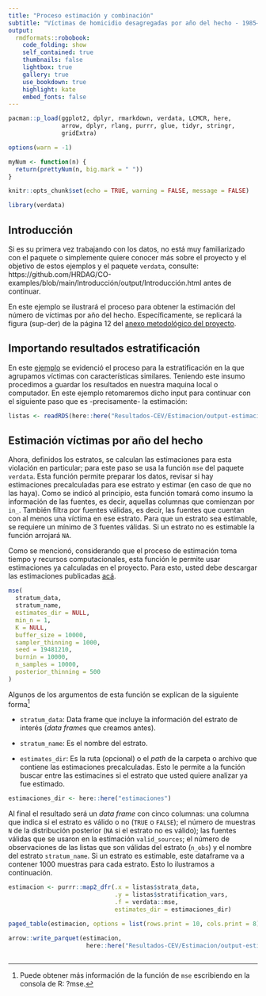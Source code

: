 ```yaml
---
title: "Proceso estimación y combinación"
subtitle: "Víctimas de homicidio desagregadas por año del hecho - 1985–2018"
output:
  rmdformats::robobook:
    code_folding: show
    self_contained: true
    thumbnails: false
    lightbox: true
    gallery: true
    use_bookdown: true
    highlight: kate
    embed_fonts: false
---
```


```r

pacman::p_load(ggplot2, dplyr, rmarkdown, verdata, LCMCR, here,
               arrow, dplyr, rlang, purrr, glue, tidyr, stringr, 
               gridExtra)

options(warn = -1)
```

```r

myNum <- function(n) {
  return(prettyNum(n, big.mark = " "))
}

knitr::opts_chunk$set(echo = TRUE, warning = FALSE, message = FALSE)

```

```r

library(verdata)

```

## Introducción {-}

Si es su primera vez trabajando con los datos, no está muy familiarizado con el 
paquete o simplemente quiere conocer más sobre el proyecto y el objetivo de 
estos ejemplos y el paquete `verdata`, consulte:
https://github.com/HRDAG/CO-examples/blob/main/Introducción/output/Introducción.html 
antes de continuar. 

En este ejemplo se ilustrará el proceso para obtener la estimación del número
de víctimas por año del hecho. Específicamente, se replicará la figura (sup-der)
de la página 12 del [anexo metodológico del proyecto](https://www.comisiondelaverdad.co/anexo-proyecto-jep-cevhrdag).

## Importando resultados estratificación {-}

En este [ejemplo](https://github.com/HRDAG/CO-examples/blob/main/Resultados-CEV/Estimacion/homicidio-anio-estratificacion.html) se evidenció el proceso para la estratificación en la 
que agrupamos víctimas con características similares. Teniendo este insumo
procedimos a guardar los resultados en nuestra maquina local o computador. 
En este ejemplo retomaremos dicho input para continuar con el siguiente paso que 
es -precisamente- la estimación:

```r

listas <- readRDS(here::here("Resultados-CEV/Estimacion/output-estimacion/yy_hecho-is_conflict-perpetrador-homicidio.rds"))
```

## Estimación víctimas por año del hecho {-}

Ahora, definidos los estratos, se calculan las estimaciones para 
esta violación en particular; para este paso se usa la función `mse` del paquete 
`verdata`. Esta función permite preparar los datos, revisar si hay estimaciones 
precalculadas para ese estrato y estimar (en caso de que no las haya). 
Como se indicó al principio, esta función tomará como insumo la información de 
las fuentes, es decir, aquellas columnas que comienzan por `in_`. También filtra 
por fuentes válidas, es decir, las fuentes que cuentan con al menos una víctima 
en ese estrato. Para que un estrato sea estimable, se requiere un mínimo de 3 
fuentes válidas. Si un estrato no es estimable la función arrojará `NA`. 

Como se mencionó, considerando que el proceso de estimación toma tiempo y
recursos computacionales, esta función le permite usar estimaciones ya calculadas en el 
proyecto. Para esto, usted debe descargar las estimaciones publicadas [acá](https://www.comisiondelaverdad.co/analitica-de-datos-informacion-y-recursos#c3).


```r

mse(
  stratum_data,
  stratum_name,
  estimates_dir = NULL,
  min_n = 1,
  K = NULL,
  buffer_size = 10000,
  sampler_thinning = 1000,
  seed = 19481210,
  burnin = 10000,
  n_samples = 10000,
  posterior_thinning = 500
)

```

Algunos de los argumentos de esta función se explican de la siguiente 
forma^[Puede obtener más información de la función de `mse` escribiendo en la 
consola de R: ?mse.]

- `stratum_data`: Data frame que incluye la información del estrato de interés 
(*data frame*s que creamos antes).

- `stratum_name`: Es el nombre del estrato.

- `estimates_dir`: Es la ruta (opcional) o el *path* de la carpeta o archivo 
que contiene las estimaciones precalculadas. Esto le permite a la función buscar 
entre las estimacines si el estrato que usted quiere analizar ya fue estimado. 

```r

estimaciones_dir <- here::here("estimaciones")

```

Al final el resultado será un *data frame* con cinco columnas: una columna 
que indica si el estrato es válido o no (`TRUE` o `FALSE`); el número de muestras
`N` de la distribución posterior (`NA` si el estrato no es válido); las fuentes
válidas que se usaron en la estimación `valid_sources`; el número de observaciones
de las listas que son válidas del estrato (`n_obs`) y el nombre del estrato 
`stratum_name`. Si un estrato es estimable, este dataframe va a contener 1000
muestras para cada estrato. Esto lo ilustramos a continuación.

```r

estimacion <- purrr::map2_dfr(.x = listas$strata_data,
                              .y = listas$stratification_vars,
                              .f = verdata::mse,
                              estimates_dir = estimaciones_dir)

paged_table(estimacion, options = list(rows.print = 10, cols.print = 8))

```

```r
 
arrow::write_parquet(estimacion,
                      here::here("Resultados-CEV/Estimacion/output-estimacion/yy_hecho-is_conflict-perpetrador-homicidio.parquet"))
 
``` 



